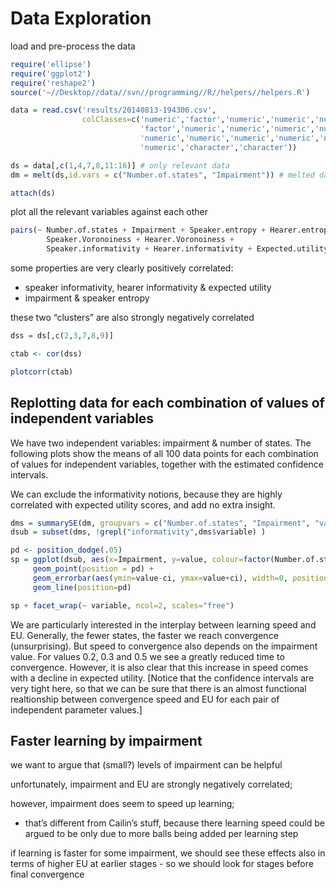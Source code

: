 Data Exploration
================

load and pre-process the data

``` r

require('ellipse')
require('ggplot2')
require('reshape2')
source('~//Desktop//data//svn//programming//R//helpers//helpers.R')

data = read.csv('results/20140813-194306.csv', 
                colClasses=c('numeric','factor','numeric','numeric','numeric',
                             'factor','numeric','numeric','numeric','numeric',
                             'numeric','numeric','numeric','numeric','numeric',
                             'numeric','character','character'))

ds = data[,c(1,4,7,8,11:16)] # only relevant data
dm = melt(ds,id.vars = c("Number.of.states", "Impairment")) # melted data

attach(ds)
```

plot all the relevant variables against each other

``` r

pairs(~ Number.of.states + Impairment + Speaker.entropy + Hearer.entropy +
        Speaker.Voronoiness + Hearer.Voronoiness +
        Speaker.informativity + Hearer.informativity + Expected.utility + Iterations, data=ds)
```

some properties are very clearly positively correlated:

* speaker informativity, hearer informativity & expected utility
* impairment & speaker entropy

these two "clusters" are also strongly negatively correlated

``` r

dss = ds[,c(2,3,7,8,9)]

ctab <- cor(dss)

plotcorr(ctab)

```


Replotting data for each combination of values of independent variables
-----------------------------------------------------------------------

We have two independent variables: impairment & number of states. The following plots show the means of all 100 data points for each combination of values for independent variables, together with the estimated confidence intervals.

We can exclude the informativity notions, because they are highly correlated with expected utility scores, and add no extra insight.


```r

dms = summarySE(dm, groupvars = c("Number.of.states", "Impairment", "variable"), measurevar="value")
dsub = subset(dms, !grepl("informativity",dms$variable) )

pd <- position_dodge(.05)
sp = ggplot(dsub, aes(x=Impairment, y=value, colour=factor(Number.of.states))) + 
     geom_point(position = pd) +
     geom_errorbar(aes(ymin=value-ci, ymax=value+ci), width=0, position=pd) +
     geom_line(position=pd) 

sp + facet_wrap(~ variable, ncol=2, scales="free")

```

We are particularly interested in the interplay between learning speed and EU. Generally, the fewer states, the faster we reach convergence (unsurprising). But speed to convergence also depends on the impairment value. For values 0.2, 0.3 and 0.5 we see a greatly reduced time to convergence. However, it is also clear that this increase in speed comes with a decline in expected utility. [Notice that the confidence intervals are very tight here, so that we can be sure that there is an almost functional realtionship between convergence speed and EU for each pair of independent parameter values.]

Faster learning by impairment
-----------------------------

we want to argue that (small?) levels of impairment can be helpful

unfortunately, impairment and EU are strongly negatively correlated; 

however, impairment does seem to speed up learning;

- that's different from Cailin's stuff, because there learning speed could be argued to be only due to more balls being added per learning step

if learning is faster for some impairment, we should see these effects also in terms of higher EU at earlier stages
- so we should look for stages before final convergence

